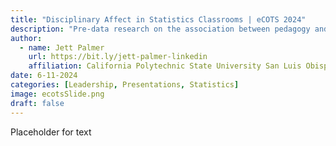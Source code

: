 ```yaml
---
title: "Disciplinary Affect in Statistics Classrooms | eCOTS 2024"
description: "Pre-data research on the association between pedagogy and students' attitudes towards statistics."
author:
  - name: Jett Palmer
    url: https://bit.ly/jett-palmer-linkedin
    affiliation: California Polytechnic State University San Luis Obispo; Associated Students Inc.
date: 6-11-2024
categories: [Leadership, Presentations, Statistics]
image: ecotsSlide.png
draft: false
---
```


Placeholder for text
